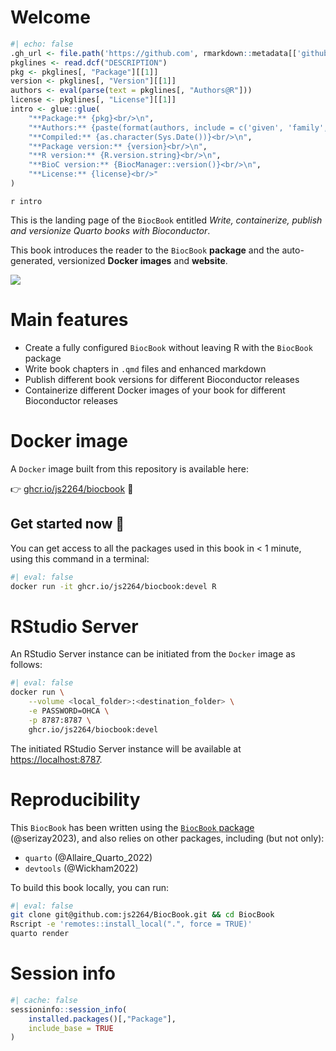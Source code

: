 # Welcome {-}

```r
#| echo: false
.gh_url <- file.path('https://github.com', rmarkdown::metadata[['github-repo']])
pkglines <- read.dcf("DESCRIPTION")
pkg <- pkglines[, "Package"][[1]]
version <- pkglines[, "Version"][[1]]
authors <- eval(parse(text = pkglines[, "Authors@R"]))
license <- pkglines[, "License"][[1]]
intro <- glue::glue(
    "**Package:** {pkg}<br/>\n", 
    "**Authors:** {paste(format(authors, include = c('given', 'family', 'role')), collapse = ', ')}<br/>\n", 
    "**Compiled:** {as.character(Sys.Date())}<br/>\n", 
    "**Package version:** {version}<br/>\n", 
    "**R version:** {R.version.string}<br/>\n", 
    "**BioC version:** {BiocManager::version()}<br/>\n", 
    "**License:** {license}<br/>"
)
```

`r intro`

This is the landing page of the `BiocBook` entitled 
*Write, containerize, publish and versionize Quarto books with Bioconductor*.  

This book introduces the reader to the `BiocBook` **package** and the 
auto-generated, versionized **Docker images** and **website**.

![](inst/img/workflow.png)

# Main features {-}

- Create a fully configured `BiocBook` without leaving R with the `BiocBook` package
- Write book chapters in `.qmd` files and enhanced markdown 
- Publish different book versions for different Bioconductor releases
- Containerize different Docker images of your book for different Bioconductor releases

# Docker image {-}

A `Docker` image built from this repository is available here: 

👉 [ghcr.io/js2264/biocbook](https://ghcr.io/js2264/biocbook) 🐳

::: {.callout-tip icon='true'}
## Get started now 🎉

You can get access to all the packages used in this book in < 1 minute, 
using this command in a terminal: 

```sh
#| eval: false
docker run -it ghcr.io/js2264/biocbook:devel R
```

:::

# RStudio Server {-}

An RStudio Server instance can be initiated from the `Docker` image as follows: 

```sh
#| eval: false
docker run \
    --volume <local_folder>:<destination_folder> \
    -e PASSWORD=OHCA \
    -p 8787:8787 \
    ghcr.io/js2264/biocbook:devel
```

The initiated RStudio Server instance will be available at 
[https://localhost:8787](https://localhost:8787).

# Reproducibility {-}

This `BiocBook` has been written using the 
[`BiocBook` package](https://github.com/js2264/BiocBook) (@serizay2023), 
and also relies on other packages, including (but not only): 

- `quarto` (@Allaire_Quarto_2022)
- `devtools` (@Wickham2022)

To build this book locally, you can run: 

```sh
#| eval: false
git clone git@github.com:js2264/BiocBook.git && cd BiocBook
Rscript -e 'remotes::install_local(".", force = TRUE)'
quarto render
```

# Session info {-}

```r
#| cache: false
sessioninfo::session_info(
    installed.packages()[,"Package"], 
    include_base = TRUE
)
```
